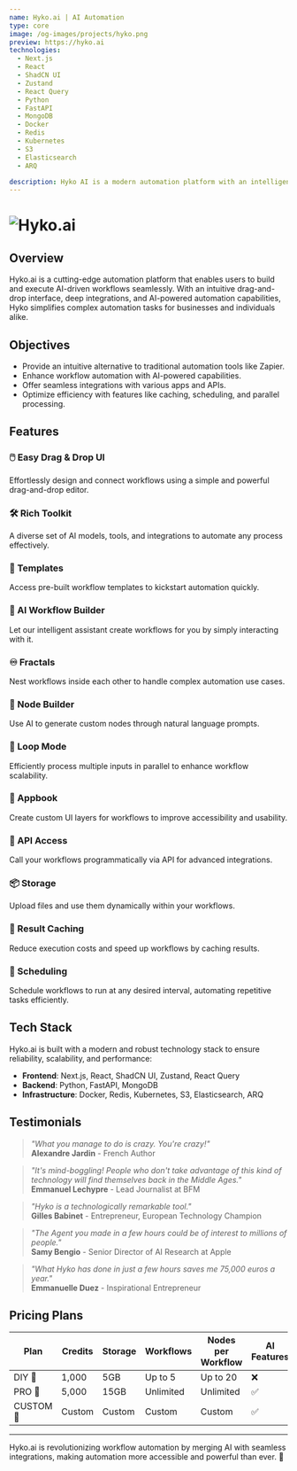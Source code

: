 ```yaml
---
name: Hyko.ai | AI Automation
type: core
image: /og-images/projects/hyko.png
preview: https://hyko.ai
technologies:
  - Next.js
  - React
  - ShadCN UI
  - Zustand
  - React Query
  - Python
  - FastAPI
  - MongoDB
  - Docker
  - Redis
  - Kubernetes
  - S3
  - Elasticsearch
  - ARQ

description: Hyko AI is a modern automation platform with an intelligent AI chatbot, offering a simpler, more intuitive alternative to Zapier. 🚀
---
```


# ![Hyko.ai](/og-images/projects/hyko.png)

## Overview
Hyko.ai is a cutting-edge automation platform that enables users to build and execute AI-driven workflows seamlessly. With an intuitive drag-and-drop interface, deep integrations, and AI-powered automation capabilities, Hyko simplifies complex automation tasks for businesses and individuals alike.

## Objectives
- Provide an intuitive alternative to traditional automation tools like Zapier.
- Enhance workflow automation with AI-powered capabilities.
- Offer seamless integrations with various apps and APIs.
- Optimize efficiency with features like caching, scheduling, and parallel processing.

## Features
### 🖱️ Easy Drag & Drop UI
Effortlessly design and connect workflows using a simple and powerful drag-and-drop editor.

### 🛠️ Rich Toolkit
A diverse set of AI models, tools, and integrations to automate any process effectively.

### 📂 Templates
Access pre-built workflow templates to kickstart automation quickly.

### 🤖 AI Workflow Builder
Let our intelligent assistant create workflows for you by simply interacting with it.

### ♾️ Fractals
Nest workflows inside each other to handle complex automation use cases.

### 🔨 Node Builder
Use AI to generate custom nodes through natural language prompts.

### 🔁 Loop Mode
Efficiently process multiple inputs in parallel to enhance workflow scalability.

### 📕 Appbook
Create custom UI layers for workflows to improve accessibility and usability.

### 🔗 API Access
Call your workflows programmatically via API for advanced integrations.

### 📦 Storage
Upload files and use them dynamically within your workflows.

### 💾 Result Caching
Reduce execution costs and speed up workflows by caching results.

### 📅 Scheduling
Schedule workflows to run at any desired interval, automating repetitive tasks efficiently.

## Tech Stack
Hyko.ai is built with a modern and robust technology stack to ensure reliability, scalability, and performance:
- **Frontend**: Next.js, React, ShadCN UI, Zustand, React Query
- **Backend**: Python, FastAPI, MongoDB
- **Infrastructure**: Docker, Redis, Kubernetes, S3, Elasticsearch, ARQ

## Testimonials
> *"What you manage to do is crazy. You're crazy!"*  
> **Alexandre Jardin** - French Author

> *"It's mind-boggling! People who don't take advantage of this kind of technology will find themselves back in the Middle Ages."*  
> **Emmanuel Lechypre** - Lead Journalist at BFM

> *"Hyko is a technologically remarkable tool."*  
> **Gilles Babinet** - Entrepreneur, European Technology Champion

> *"The Agent you made in a few hours could be of interest to millions of people."*  
> **Samy Bengio** - Senior Director of AI Research at Apple

> *"What Hyko has done in just a few hours saves me 75,000 euros a year."*  
> **Emmanuelle Duez** - Inspirational Entrepreneur

## Pricing Plans
| Plan      | Credits | Storage | Workflows | Nodes per Workflow | AI Features | Price |
|-----------|---------|---------|------------|---------------------|-------------|--------|
| DIY 👷     | 1,000   | 5GB     | Up to 5   | Up to 20           | ❌           | €19    |
| PRO 🧙    | 5,000   | 15GB    | Unlimited | Unlimited          | ✅           | €49    |
| CUSTOM 👑 | Custom  | Custom  | Custom    | Custom             | ✅           | Contact Us |

---

Hyko.ai is revolutionizing workflow automation by merging AI with seamless integrations, making automation more accessible and powerful than ever. 🚀